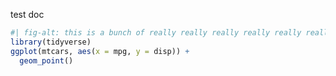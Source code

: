 test doc 

```r
#| fig-alt: this is a bunch of really really really really really really really really really really really long text
library(tidyverse)
ggplot(mtcars, aes(x = mpg, y = disp)) +
  geom_point()
```

